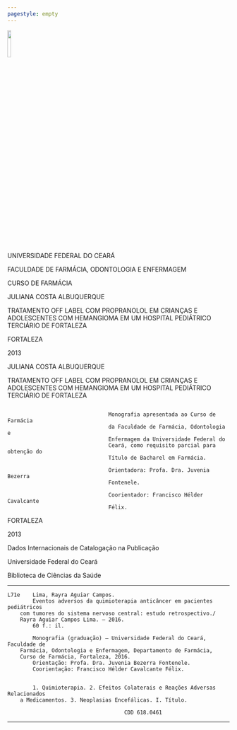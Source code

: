```yaml
---
pagestyle: empty
---
```


\centering
![](../fig/monop/image001.jpg){ width=12.5% } 
 
  

  

UNIVERSIDADE FEDERAL DO CEARÁ  

  

  

FACULDADE DE FARMÁCIA, ODONTOLOGIA E ENFERMAGEM  

  

  

CURSO DE FARMÁCIA  

  

  

  

  

  

  

JULIANA COSTA ALBUQUERQUE  

  

  

  

  

  

  

TRATAMENTO OFF LABEL COM PROPRANOLOL EM CRIANÇAS E ADOLESCENTES COM HEMANGIOMA EM UM HOSPITAL PEDIÁTRICO TERCIÁRIO DE FORTALEZA  

  

  

  

  

  

  

  

  

  

  

  

  

FORTALEZA  

  

  

  

  

2013  
\pagebreak

JULIANA COSTA ALBUQUERQUE  


  

  

  

  

  

  

  

  

TRATAMENTO OFF LABEL COM PROPRANOLOL EM CRIANÇAS E ADOLESCENTES COM HEMANGIOMA EM UM HOSPITAL PEDIÁTRICO TERCIÁRIO DE FORTALEZA  


  

  

  

  

```

								Monografia apresentada ao Curso de Farmácia 
								da Faculdade de Farmácia, Odontologia e 
								Enfermagem da Universidade Federal do 
								Ceará, como requisito parcial para obtenção do 
								Título de Bacharel em Farmácia.

								Orientadora: Profa. Dra. Juvenia Bezerra 
								Fontenele.

								Coorientador: Francisco Hélder Cavalcante 
								Félix.
```
  

  

  

  

  

  

  

  

  

  

  

  

  

FORTALEZA  

  

  

  

  
2013
\pagebreak
  
  
  
  
  
  
  
  
  
  
  
  
  
  
  
  
Dados Internacionais de Catalogação na Publicação  
  
Universidade Federal do Ceará  
  
Biblioteca de Ciências da Saúde  
  
  
  
----------------------------------------------

```
L71e	Lima, Rayra Aguiar Campos.
		Eventos adversos da quimioterapia anticâncer em pacientes pediátricos 
	com tumores do sistema nervoso central: estudo retrospectivo./ 
	Rayra Aguiar Campos Lima. – 2016.
		60 f.: il.

		Monografia (graduação) – Universidade Federal do Ceará, Faculdade de 
	Farmácia, Odontologia e Enfermagem, Departamento de Farmácia, 
	Curso de Farmácia, Fortaleza, 2016.
		Orientação: Profa. Dra. Juvenia Bezerra Fontenele.
		Coorientação: Francisco Hélder Cavalcante Félix.

		
		1. Quimioterapia. 2. Efeitos Colaterais e Reações Adversas Relacionados 
	a Medicamentos. 3. Neoplasias Encefálicas. I. Título.

									 CDD 618.0461
```
-------------------------------------------

